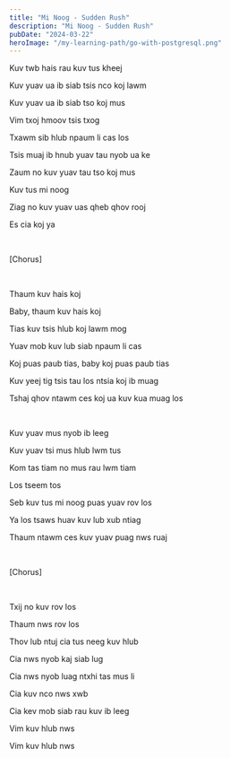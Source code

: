 ```yaml
---
title: "Mi Noog - Sudden Rush"
description: "Mi Noog - Sudden Rush"
pubDate: "2024-03-22"
heroImage: "/my-learning-path/go-with-postgresql.png"
---
```


Kuv twb hais rau kuv tus kheej

Kuv yuav ua ib siab tsis nco koj lawm

Kuv yuav ua ib siab tso koj mus

Vim txoj hmoov tsis txog

Txawm sib hlub npaum li cas los

Tsis muaj ib hnub yuav tau nyob ua ke

Zaum no kuv yuav tau tso koj mus

Kuv tus mi noog

Ziag no kuv yuav uas qheb qhov rooj

Es cia koj ya

<br />

[Chorus]

<br />

Thaum kuv hais koj

Baby, thaum kuv hais koj

Tias kuv tsis hlub koj lawm mog

Yuav mob kuv lub siab npaum li cas

Koj puas paub tias, baby koj puas paub tias

Kuv yeej tig tsis tau los ntsia koj ib muag

Tshaj qhov ntawm ces koj ua kuv kua muag los

<br />

Kuv yuav mus nyob ib leeg

Kuv yuav tsi mus hlub lwm tus

Kom tas tiam no mus rau lwm tiam

Los tseem tos

Seb kuv tus mi noog puas yuav rov los

Ya los tsaws huav kuv lub xub ntiag

Thaum ntawm ces kuv yuav puag nws ruaj

<br />

[Chorus]

<br />

Txij no kuv rov los

Thaum nws rov los

Thov lub ntuj cia tus neeg kuv hlub

Cia nws nyob kaj siab lug

Cia nws nyob luag ntxhi tas mus li

Cia kuv nco nws xwb

Cia kev mob siab rau kuv ib leeg

Vim kuv hlub nws

Vim kuv hlub nws
